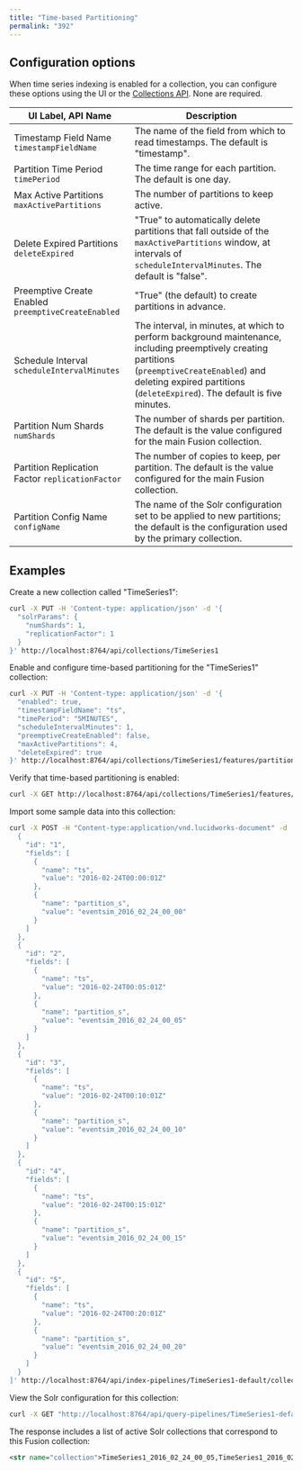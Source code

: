 ```yaml
---
title: "Time-based Partitioning"
permalink: "392"
---
```


## Configuration options

When time series indexing is enabled for a collection, you can configure these options using the UI or the
[Collections API](/fusion-server/4.2/307/collections-api). None are required.

| UI Label,  API Name | Description |
| --- | --- |
| Timestamp Field Name  `timestampFieldName` | The name of the field from which to read timestamps. The default is "timestamp". |
| Partition Time Period  `timePeriod` | The time range for each partition. The default is one day. |
| Max Active Partitions  `maxActivePartitions` | The number of partitions to keep active. |
| Delete Expired Partitions  `deleteExpired` | "True" to automatically delete partitions that fall outside of the `maxActivePartitions` window, at intervals of `scheduleIntervalMinutes`. The default is "false". |
| Preemptive Create Enabled  `preemptiveCreateEnabled` | "True" (the default) to create partitions in advance. |
| Schedule Interval  `scheduleIntervalMinutes` | The interval, in minutes, at which to perform background maintenance, including preemptively creating partitions (`preemptiveCreateEnabled`) and deleting expired partitions (`deleteExpired`). The default is five minutes. |
| Partition Num Shards  `numShards` | The number of shards per partition. The default is the value configured for the main Fusion collection. |
| Partition Replication Factor  `replicationFactor` | The number of copies to keep, per partition. The default is the value configured for the main Fusion collection. |
| Partition Config Name  `configName` | The name of the Solr configuration set to be applied to new partitions; the default is the configuration used by the primary collection. |

## Examples

Create a new collection called "TimeSeries1":

```bash
curl -X PUT -H 'Content-type: application/json' -d '{
  "solrParams": {
    "numShards": 1,
    "replicationFactor": 1
  }
}' http://localhost:8764/api/collections/TimeSeries1
```

Enable and configure time-based partitioning for the "TimeSeries1" collection:

```bash
curl -X PUT -H 'Content-type: application/json' -d '{
  "enabled": true,
  "timestampFieldName": "ts",
  "timePeriod": "5MINUTES",
  "scheduleIntervalMinutes": 1,
  "preemptiveCreateEnabled": false,
  "maxActivePartitions": 4,
  "deleteExpired": true
}' http://localhost:8764/api/collections/TimeSeries1/features/partitionByTime
```

Verify that time-based partitioning is enabled:

```bash
curl -X GET http://localhost:8764/api/collections/TimeSeries1/features/partitionByTime
```

Import some sample data into this collection:

```bash
curl -X POST -H "Content-type:application/vnd.lucidworks-document" -d '[
  {
    "id": "1",
    "fields": [
      {
        "name": "ts",
        "value": "2016-02-24T00:00:01Z"
      },
      {
        "name": "partition_s",
        "value": "eventsim_2016_02_24_00_00"
      }
    ]
  },
  {
    "id": "2",
    "fields": [
      {
        "name": "ts",
        "value": "2016-02-24T00:05:01Z"
      },
      {
        "name": "partition_s",
        "value": "eventsim_2016_02_24_00_05"
      }
    ]
  },
  {
    "id": "3",
    "fields": [
      {
        "name": "ts",
        "value": "2016-02-24T00:10:01Z"
      },
      {
        "name": "partition_s",
        "value": "eventsim_2016_02_24_00_10"
      }
    ]
  },
  {
    "id": "4",
    "fields": [
      {
        "name": "ts",
        "value": "2016-02-24T00:15:01Z"
      },
      {
        "name": "partition_s",
        "value": "eventsim_2016_02_24_00_15"
      }
    ]
  },
  {
    "id": "5",
    "fields": [
      {
        "name": "ts",
        "value": "2016-02-24T00:20:01Z"
      },
      {
        "name": "partition_s",
        "value": "eventsim_2016_02_24_00_20"
      }
    ]
  }
]' http://localhost:8764/api/index-pipelines/TimeSeries1-default/collections/TimeSeries1/index
```

View the Solr configuration for this collection:

```bash
curl -X GET "http://localhost:8764/api/query-pipelines/TimeSeries1-default/collections/TimeSeries1/select?q=*:*"
```

The response includes a list of active Solr collections that correspond to this Fusion collection:

```xml
<str name="collection">TimeSeries1_2016_02_24_00_05,TimeSeries1_2016_02_24_00_10,TimeSeries1_2016_02_24_00_15,TimeSeries1_2016_02_24_00_20</str>
```